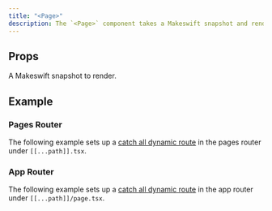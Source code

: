 ```yaml
---
title: "<Page>"
description: The `<Page>` component takes a Makeswift snapshot and renders React elements using [components registered](/reference/runtime/register-component) with the runtime.
---
```



## Props

<ParamField query="snapshot" type="Snapshot" required>
  A Makeswift snapshot to render.
</ParamField>

## Example

### Pages Router

The following example sets up a [catch all dynamic route](https://nextjs.org/docs/pages/building-your-application/routing/dynamic-routes#catch-all-segments) in the pages router under `[[...path]].tsx`.

<PagesCatchAllExample />

### App Router

The following example sets up a [catch all dynamic route](https://nextjs.org/docs/app/building-your-application/routing/dynamic-routes#catch-all-segments) in the app router under `[[...path]]/page.tsx`.

<AppCatchAllExample />
